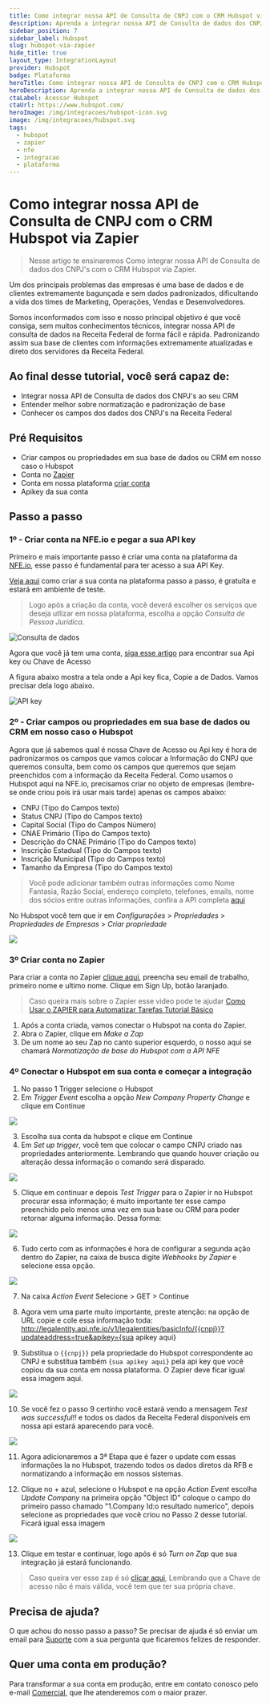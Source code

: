 ```yaml
---
title: Como integrar nossa API de Consulta de CNPJ com o CRM Hubspot via Zapier
description: Aprenda a integrar nossa API de Consulta de dados dos CNPJ's com o CRM Hubspot via Zapier.
sidebar_position: 7
sidebar_label: Hubspot
slug: hubspot-via-zapier
hide_title: true
layout_type: IntegrationLayout
provider: Hubspot
badge: Plataforma
heroTitle: Como integrar nossa API de Consulta de CNPJ com o CRM Hubspot via Zapier
heroDescription: Aprenda a integrar nossa API de Consulta de dados dos CNPJ's com o CRM Hubspot via Zapier.
ctaLabel: Acessar Hubspot
ctaUrl: https://www.hubspot.com/
heroImage: /img/integracoes/hubspot-icon.svg
image: /img/integracoes/hubspot.svg
tags:
  - hubspot
  - zapier
  - nfe
  - integracao
  - plataforma
---
```


# Como integrar nossa API de Consulta de CNPJ com o CRM Hubspot via Zapier

> Nesse artigo te ensinaremos Como integrar nossa API de Consulta de dados dos CNPJ's com o CRM Hubspot via Zapier.

Um dos principais problemas das empresas é uma base de dados e de clientes extremamente bagunçada e sem dados padronizados, dificultando a vida dos times de Marketing, Operações, Vendas e Desenvolvedores.

Somos inconformados com isso e nosso principal objetivo é que você consiga, sem muitos conhecimentos técnicos, integrar nossa API de consulta de dados na Receita Federal de forma fácil e rápida. Padronizando assim sua base de clientes com informações extremamente atualizadas e direto dos servidores da Receita Federal.

## Ao final desse tutorial, você será capaz de:
- Integrar nossa API de Consulta de dados dos CNPJ's ao seu CRM
- Entender melhor sobre normatização e padronização de base
- Conhecer os campos dos dados dos CNPJ's na Receita Federal

## Pré Requisitos

- Criar campos ou propriedades em sua base de dados ou CRM em nosso caso o Hubspot
- Conta no [Zapier](https://zapier.com/ "Zapier")
- Conta em nossa plataforma [criar conta](https://app.nfe.io/ "criar conta")
- Apikey da sua conta

## Passo a passo

### 1º - Criar conta na NFE.io e pegar a sua API key

Primeiro e mais importante passo é criar uma conta na plataforma da [NFE.io](https://app.nfe.io/), esse passo é fundamental para ter acesso a sua API Key.

[Veja aqui](https://nfe.io/docs/documentacao/nossa-plataforma/criar-conta/) como criar a sua conta na plataforma passo a passo, é gratuita e estará em ambiente de teste.

> Logo após a criação da conta, você deverá escolher os serviços que deseja utlizar em nossa plataforma, escolha a opção  *Consulta de Pessoa Jurídica*.

![Consulta de dados](https://nfe.io/docs/app/uploads/2020/10/create-a-new-account-4-e1603997839899.png)


Agora que você já tem uma conta, [siga esse artigo](https://nfe.io/docs/documentacao/nossa-plataforma/chaves-de-autenticacao/ "siga esse artigo") para encontrar sua Api key ou Chave de Acesso

A figura abaixo mostra a tela onde a Api key fica, Copie a de Dados. Vamos precisar dela logo abaixo.

![API key](https://nfe.io/docs/app/uploads/2020/09/access-key.png)

### 2º - Criar campos ou propriedades em sua base de dados ou CRM em nosso caso o Hubspot

Agora que já sabemos qual é nossa Chave de Acesso ou Api key é hora de padronizarmos os campos que vamos colocar a Informação do CNPJ que queremos consulta, bem como os campos que queremos que sejam preenchidos com a informação da Receita Federal.
Como usamos o Hubspot aqui na NFE.io, precisamos criar no objeto de empresas (lembre-se onde criou pois irá usar mais tarde) apenas os campos abaixo:

- CNPJ (Tipo do Campos texto)
- Status CNPJ (Tipo do Campos texto)
- Capital Social (Tipo do Campos Número)
- CNAE Primário (Tipo do Campos texto)
- Descrição do CNAE Primário (Tipo do Campos texto)
- Inscrição Estadual (Tipo do Campos texto)
- Inscrição Municipal (Tipo do Campos texto)
- Tamanho da Empresa (Tipo do Campos texto)

> Você pode adicionar também outras informações como Nome Fantasia, Razão Social, endereço completo, telefones, emails, nome dos sócios entre outras informações, confira a API completa [aqui](https://nfe.io/docs/desenvolvedores/rest-api/consulta-de-cnpj-v1/#/LegalEntities/V1LegalentitiesBasicInfoByFederalTaxNumberGet "aqui")

No Hubspot você tem que ir em *Configurações* > *Propriedades* > *Propriedades de Empresas* > *Criar propriedade*

![](https://nfe.io/docs/app/uploads/2020/12/print-1-hubspot.png)

### 3º Criar conta no Zapier

Para criar a conta no Zapier [clique aqui](https://zapier.com/sign-up/ "clique aqui"), preencha seu email de trabalho, primeiro nome e ultimo nome. Clique em Sign Up, botão laranjado.
>Caso queira mais sobre o Zapier esse video pode te ajudar [Como Usar o ZAPIER para Automatizar Tarefas Tutorial Básico](https://youtu.be/yvj_K_RwU7s "Como Usar o ZAPIER para Automatizar Tarefas Tutorial Básico")

1. Após a conta criada, vamos conectar o Hubspot na conta do Zapier.
2. Abra o Zapier, clique em *Make a Zap*
3. De um nome ao seu Zap no canto superior esquerdo, o nosso aqui se chamará *Normatização de base do Hubspot com a API NFE*

### 4º Conectar o Hubspot em sua conta e começar a integração

1. No passo 1 Trigger selecione o Hubspot
2. Em *Trigger Event* escolha a opção *New Company Property Change* e clique em Continue

![](https://nfe.io/docs/app/uploads/2020/12/zapier-trigger-event.png)

3. Escolha sua conta da hubspot e clique em Continue
4. Em *Set up trigger*, você tem que colocar o campo CNPJ criado nas propriedades anteriormente. Lembrando que quando houver criação ou alteração dessa informação o comando será disparado.

![](https://nfe.io/docs/app/uploads/2020/12/zapier-set-up-trigger.png)

5. Clique em continuar e depois *Test Trigger* para o Zapier ir no Hubspot procurar essa informação; é muito importante ter esse campo preenchido pelo menos uma vez em sua base ou CRM para poder retornar alguma informação. Dessa forma:

![](https://nfe.io/docs/app/uploads/2020/12/zapier-test-trigger.png)

6. Tudo certo com as informações é hora de configurar a segunda ação dentro do Zapier, na caixa de busca digite *Webhooks by Zapier* e selecione essa opção.

![](https://nfe.io/docs/app/uploads/2020/12/zapier-webhook-by-zapier.png)

7. Na caixa *Action Event* Selecione > GET > Continue

8. Agora vem uma parte muito importante, preste atenção: na opção de URL copie e cole essa informação toda: http://legalentity.api.nfe.io/v1/legalentities/basicInfo/{{cnpj}}?updateaddress=true&apikey={sua apikey aqui}

9. Substitua o `{{cnpj}}` pela propriedade do Hubspot correspondente ao CNPJ e substitua também `{sua apikey aqui}` pela api key que você copiou da sua conta em nossa plataforma. O Zapier deve ficar igual essa imagem aqui.

![](https://nfe.io/docs/app/uploads/2020/12/zapier-colando-certinho-o-caminho.png)

10. Se você fez o passo 9 certinho você estará vendo a mensagem *Test was successful!!* e todos os dados da Receita Federal disponíveis em nossa api estará aparecendo para você.

![](https://nfe.io/docs/app/uploads/2020/12/zapier-teste-successful.png)

11. Agora adicionaremos a 3ª Etapa que é fazer o update com essas informações la no Hubspot, trazendo todos os dados diretos da RFB e normatizando a informação em nossos sistemas.

12. Clique no + azul, selecione o Hubspot e na opção *Action Event* escolha *Update Company* na primeira opção "Object ID" coloque o campo do primeiro passo chamado "1.Company Id:o resultado numerico", depois selecione as propriedades que você criou no Passo 2 desse tutorial. Ficará igual essa imagem

![](https://nfe.io/docs/app/uploads/2020/12/zapier-3-parte-da-integracao.png)

13. Clique em testar e continuar, logo após é só *Turn on Zap* que sua integração já estará funcionando.

> Caso queira ver esse zap é só [clicar aqui](https://zapier.com/shared/fef18b7a5b89d7a027badaa44bc87cc884db3947), Lembrando que a Chave de acesso não é mais válida, você tem que ter sua própria chave.

## Precisa de ajuda?

O que achou do nosso passo a passo? Se precisar de ajuda é só enviar um email para [Suporte](mailto:suporte@nfe.io) com a sua pergunta que ficaremos felizes de responder.

## Quer uma conta em produção?

Para transformar a sua conta em produção, entre em contato conosco pelo e-mail [Comercial](mailto:comercial@nfe.io), que lhe atenderemos com o maior prazer.